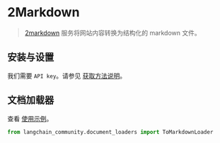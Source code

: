 # 2Markdown

>[2markdown](https://2markdown.com/) 服务将网站内容转换为结构化的 markdown 文件。

## 安装与设置

我们需要 `API key`。请参见 [获取方法说明](https://2markdown.com/login)。

## 文档加载器

查看 [使用示例](/docs/integrations/document_loaders/tomarkdown)。

```python
from langchain_community.document_loaders import ToMarkdownLoader
```